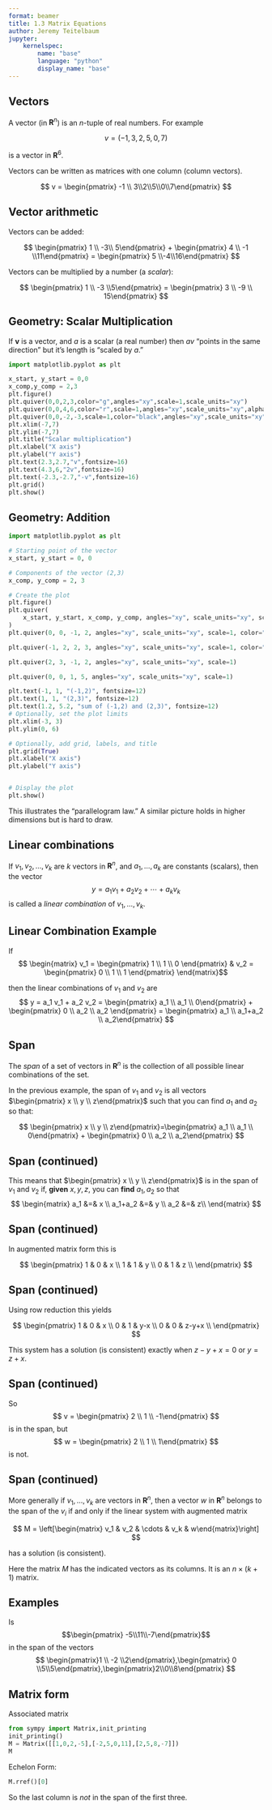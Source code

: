 ```yaml
---
format: beamer
title: 1.3 Matrix Equations
author: Jeremy Teitelbaum
jupyter:
    kernelspec:
        name: "base"
        language: "python"
        display_name: "base"
---
```


## Vectors

A vector (in $\mathbf{R}^{n}$) is an $n$-tuple of real numbers.  For example

$$
v = (-1,3,2,5,0,7)
$$

is a vector in $\mathbf{R}^{6}$.

Vectors can be written as matrices with one column (column vectors).

$$
v = \begin{pmatrix} -1 \\ 3\\2\\5\\0\\7\end{pmatrix}
$$

## Vector arithmetic

Vectors can be added:

$$
\begin{pmatrix} 1 \\ -3\\ 5\end{pmatrix} + \begin{pmatrix} 4 \\ -1 \\11\end{pmatrix} = \begin{pmatrix} 5 \\-4\\16\end{pmatrix}
$$

Vectors can be multiplied by a number (a *scalar*):

$$
\begin{pmatrix} 1 \\ -3 \\5\end{pmatrix} = \begin{pmatrix} 3 \\ -9 \\ 15\end{pmatrix}
$$


## Geometry: Scalar Multiplication

If $\mathbf{v}$ is a vector, and $a$ is a scalar (a real number) then $av$ "points in the same direction" but it's length is "scaled by $a$."


```python
import matplotlib.pyplot as plt

x_start, y_start = 0,0
x_comp,y_comp = 2,3
plt.figure()
plt.quiver(0,0,2,3,color="g",angles="xy",scale=1,scale_units="xy")
plt.quiver(0,0,4,6,color="r",scale=1,angles="xy",scale_units="xy",alpha=.5)
plt.quiver(0,0,-2,-3,scale=1,color="black",angles="xy",scale_units="xy",alpha=.5)
plt.xlim(-7,7)
plt.ylim(-7,7)
plt.title("Scalar multiplication")
plt.xlabel("X axis")
plt.ylabel("Y axis")
plt.text(2.3,2.7,"v",fontsize=16)
plt.text(4.3,6,"2v",fontsize=16)
plt.text(-2.3,-2.7,"-v",fontsize=16)
plt.grid()
plt.show()
```


## Geometry: Addition

```python
import matplotlib.pyplot as plt

# Starting point of the vector
x_start, y_start = 0, 0

# Components of the vector (2,3)
x_comp, y_comp = 2, 3

# Create the plot
plt.figure()
plt.quiver(
    x_start, y_start, x_comp, y_comp, angles="xy", scale_units="xy", scale=1, color="r"
)
plt.quiver(0, 0, -1, 2, angles="xy", scale_units="xy", scale=1, color="g")

plt.quiver(-1, 2, 2, 3, angles="xy", scale_units="xy", scale=1, color="r")

plt.quiver(2, 3, -1, 2, angles="xy", scale_units="xy", scale=1)

plt.quiver(0, 0, 1, 5, angles="xy", scale_units="xy", scale=1)

plt.text(-1, 1, "(-1,2)", fontsize=12)
plt.text(1, 1, "(2,3)", fontsize=12)
plt.text(1.2, 5.2, "sum of (-1,2) and (2,3)", fontsize=12)
# Optionally, set the plot limits
plt.xlim(-3, 3)
plt.ylim(0, 6)

# Optionally, add grid, labels, and title
plt.grid(True)
plt.xlabel("X axis")
plt.ylabel("Y axis")


# Display the plot
plt.show()
```

This illustrates the "parallelogram law." A similar picture holds in higher dimensions but is hard to draw.

## Linear combinations

If $v_1,v_2,\ldots, v_k$ are $k$ vectors in $\mathbf{R}^{n}$,
and $a_1,\ldots, a_k$ are constants (scalars),
then the vector
$$
y = a_1v_1+a_2v_2+\cdots +a_k v_k
$$
is called a *linear combination* of $v_1,\ldots, v_k$. 

## Linear Combination Example

If 
$$
\begin{matrix}
v_1 = \begin{pmatrix} 1 \\ 1 \\ 0 \end{pmatrix}
&
v_2 = \begin{pmatrix} 0 \\ 1 \\ 1 \end{pmatrix}
\end{matrix}$$

then the linear combinations of $v_1$ and $v_2$ are
$$
y = a_1 v_1 + a_2 v_2 = \begin{pmatrix} a_1 \\ a_1 \\  0\end{pmatrix} + \begin{pmatrix} 0 \\ a_2 \\ a_2 \end{pmatrix} = \begin{pmatrix} a_1 \\ a_1+a_2 \\ a_2\end{pmatrix}
$$

## Span

The *span* of a set of vectors in $\mathbf{R}^{n}$ is the collection of all possible linear combinations of the set. 

In the previous example, the span of $v_1$ and $v_2$ is all vectors $\begin{pmatrix} x \\ y \\ z\end{pmatrix}$ such that you can find $a_1$ and $a_2$ so that:

$$
\begin{pmatrix} x \\ y \\ z\end{pmatrix}=\begin{pmatrix} a_1 \\ a_1 \\ 0\end{pmatrix} + \begin{pmatrix} 0 \\ a_2 \\ a_2\end{pmatrix}
$$

## Span (continued)

This means that $\begin{pmatrix} x \\ y \\ z\end{pmatrix}$ is in the span of $v_1$ and $v_2$ if, **given** $x,y,z$, you can **find** $a_1,a_2$ so that
$$
\begin{matrix}
a_1 &=& x \\
a_1+a_2 &=& y \\
a_2 &=& z\\
\end{matrix}
$$

## Span (continued)

In augmented matrix form this is

$$
\begin{pmatrix}
1 & 0 & x \\
1 & 1 & y \\
0 & 1 & z \\
\end{pmatrix}
$$

## Span (continued)

Using row reduction this yields

$$
\begin{pmatrix}
1 & 0 & x \\
0 & 1 & y-x \\
0 & 0 & z-y+x \\
\end{pmatrix}
$$

This system has a solution (is consistent) exactly when $z-y+x=0$ or $y=z+x$.

## Span (continued)

So
$$
v = \begin{pmatrix} 2 \\ 1 \\ -1\end{pmatrix}
$$
is in the span, but
$$
w = \begin{pmatrix} 2 \\ 1 \\ 1\end{pmatrix}
$$
is not.

## Span (continued)

More generally if $v_1, \ldots, v_k$ are vectors in $\mathbf{R}^{n}$, then a vector $w$ in $\mathbf{R}^{n}$ belongs to the span of the $v_{i}$ if and only if the linear system with augmented matrix

$$
M = \left[\begin{matrix} v_1 & v_2 & \cdots & v_k & w\end{matrix}\right]
$$

has a solution (is consistent).  

Here the matrix $M$ has the indicated vectors as its columns.  It is an $n\times (k+1)$ matrix. 


## Examples

Is $$\begin{pmatrix} -5\\11\\-7\end{pmatrix}$$
in the span of the vectors
$$
\begin{pmatrix}1 \\ -2 \\2\end{pmatrix},\begin{pmatrix} 0 \\5\\5\end{pmatrix},\begin{pmatrix}2\\0\\8\end{pmatrix}
$$

## Matrix form

Associated matrix

```python
from sympy import Matrix,init_printing
init_printing()
M = Matrix([[1,0,2,-5],[-2,5,0,11],[2,5,8,-7]])
M
```

Echelon Form:
```python
M.rref()[0]
```

So the last column is *not* in the span of the first three.

